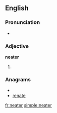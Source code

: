 ==English==

===Pronunciation===
* {{audio|En-us-neater.ogg|Audio (US)}}

===Adjective===
'''neater'''

# {{comparative of|[[neat]]}}

===Anagrams===
* {{alphagram|aeenrt}}
* [[renate#English|renate]]

[[fr:neater]]
[[simple:neater]]